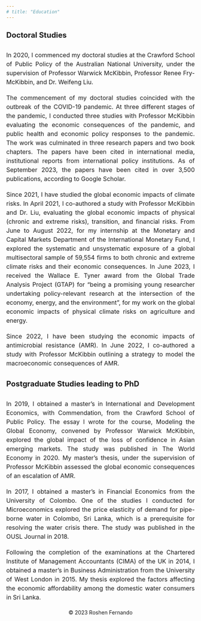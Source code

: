 ```yaml
---
# title: "Education"
---
```

<div align = "left" style="font-size: 20px; line-height: 2.5"> **Doctoral Studies** </div>

<p align = "justify" style="font-size: 16px; line-height: 1.5; margin-bottom: 18px">
In 2020, I commenced my doctoral studies at the Crawford School of Public Policy of the Australian National University, under the supervision of Professor Warwick McKibbin, Professor Renee Fry-McKibbin, and Dr. Weifeng Liu.
</p>

<p align = "justify" style="font-size: 16px; line-height: 1.5; margin-bottom: 18px"> 
The commencement of my doctoral studies coincided with the outbreak of the COVID-19 pandemic. At three different stages of the pandemic, I conducted three studies with Professor McKibbin evaluating the economic consequences of the pandemic, and public health and economic policy responses to the pandemic. The work was culminated in three research papers and two book chapters. The papers have been cited in international media, institutional reports from international policy institutions. As of September 2023, the papers have been cited in over 3,500 publications, according to Google Scholar.
</p>

<p align = "justify" style="font-size: 16px; line-height: 1.5; margin-bottom: 18px">
Since 2021, I have studied the global economic impacts of climate risks. In April 2021, I co-authored a study with Professor McKibbin and Dr. Liu, evaluating the global economic impacts of physical (chronic and extreme risks), transition, and financial risks. From June to August 2022, for my internship at the Monetary and Capital Markets Department of the International Monetary Fund, I explored the systematic and unsystematic exposure of a global multisectoral sample of 59,554 firms to both chronic and extreme climate risks and their economic consequences. In June 2023, I received the Wallace E. Tyner award from the Global Trade Analysis Project (GTAP) for “being a promising young researcher undertaking policy-relevant research at the intersection of the economy, energy, and the environment”, for my work on the global economic impacts of physical climate risks on agriculture and energy.
</p>

<p align = "justify" style="font-size: 16px; line-height: 1.5; margin-bottom: 18px">
Since 2022, I have been studying the economic impacts of antimicrobial resistance (AMR). In June 2022, I co-authored a study with Professor McKibbin outlining a strategy to model the macroeconomic consequences of AMR.
</p>

<div align = "left" style="font-size: 20px; line-height: 2.5"> **Postgraduate Studies leading to PhD** </div>

<p align = "justify" style="font-size: 16px; line-height: 1.5; margin-bottom: 18px">
In 2019, I obtained a master’s in International and Development Economics, with Commendation, from the Crawford School of Public Policy. The essay I wrote for the course, Modeling the Global Economy, convened by Professor Warwick McKibbin, explored the global impact of the loss of confidence in Asian emerging markets. The study was published in The World Economy in 2020. My master’s thesis, under the supervision of Professor McKibbin assessed the global economic consequences of an escalation of AMR.
</p>

<p align = "justify" style="font-size: 16px; line-height: 1.5; margin-bottom: 18px">
In 2017, I obtained a master’s in Financial Economics from the University of Colombo. One of the studies I conducted for Microeconomics explored the price elasticity of demand for pipe-borne water in Colombo, Sri Lanka, which is a prerequisite for resolving the water crisis there. The study was published in the OUSL Journal in 2018.
</p>

<p align = "justify" style="font-size: 16px; line-height: 1.5; margin-bottom: 18px">
Following the completion of the examinations at the Chartered Institute of Management Accountants (CIMA) of the UK in 2014, I obtained a master’s in Business Administration from the University of West London in 2015. My thesis explored the factors affecting the economic affordability among the domestic water consumers in Sri Lanka.
</p>

<div style="text-align: center; margin-top: 20px;"> <p>&copy; 2023 Roshen Fernando</p> </div>